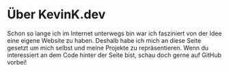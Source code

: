 # Über KevinK.dev

Schon so lange ich im Internet unterwegs bin war ich fasziniert von der Idee eine eigene Website zu haben. Deshalb habe ich mich an diese Seite gesetzt um mich selbst und meine Projekte zu repräsentieren. Wenn du interessiert an dem Code hinter der Seite bist, schau doch gerne auf GitHub vorbei!
